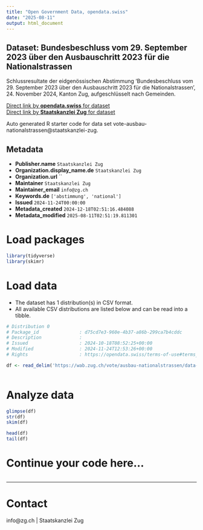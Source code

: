 ```yaml
---
title: "Open Government Data, opendata.swiss"
date: "2025-08-11"
output: html_document
---
```


## Dataset: Bundesbeschluss vom 29. September 2023 über den Ausbauschritt 2023 für die Nationalstrassen

Schlussresultate der eidgenössischen Abstimmung 'Bundesbeschluss vom 29. September 2023 über den Ausbauschritt 2023 für die Nationalstrassen', 24. November 2024, Kanton Zug, aufgeschlüsselt nach Gemeinden.

[Direct link by **opendata.swiss** for dataset](https://opendata.swiss/de/dataset/bundesbeschluss-vom-29-september-2023-uber-den-ausbauschritt-2023-fur-die-nationalstrassen)<br>
[Direct link by **Staatskanzlei Zug** for dataset](https://wab.zug.ch/vote/ausbau-nationalstrassen/data)

Auto generated R starter code for data set vote-ausbau-nationalstrassen@staatskanzlei-zug.

## Metadata

- **Publisher.name** `Staatskanzlei Zug`
- **Organization.display_name.de** `Staatskanzlei Zug`
- **Organization.url** ``
- **Maintainer** `Staatskanzlei Zug`
- **Maintainer_email** `info@zg.ch`
- **Keywords.de** `['abstimmung', 'national']`
- **Issued** `2024-11-24T00:00:00`
- **Metadata_created** `2024-12-18T02:51:16.484088`
- **Metadata_modified** `2025-08-11T02:51:19.811301`


# Load packages

```r

library(tidyverse)
library(skimr)

```

# Load data

-   The dataset has 1 distribution(s) in CSV format.
-   All available CSV distributions are listed below and can be read into a tibble.

```r

# Distribution 0
# Package_id               : d75cd7e3-960e-4b37-a86b-299ca7b4cddc
# Description              : 
# Issued                   : 2024-10-18T08:52:25+00:00
# Modified                 : 2024-11-24T12:53:26+00:00
# Rights                   : https://opendata.swiss/terms-of-use#terms_by

df <- read_delim('https://wab.zug.ch/vote/ausbau-nationalstrassen/data-csv')



```

# Analyze data

```r

glimpse(df)
str(df)
skim(df)

head(df)
tail(df)

```

# Continue your code here...

```r

```

------------------------------------------------------------------------

# Contact

info@zg.ch | Staatskanzlei Zug
